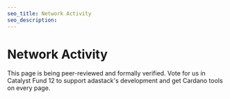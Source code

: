 ```yaml
---
seo_title: Network Activity
seo_description:
---
```


# Network Activity

This page is being peer-reviewed and formally verified. Vote for us in Catalyst Fund 12 to support adastack's development and get Cardano tools on every page.
